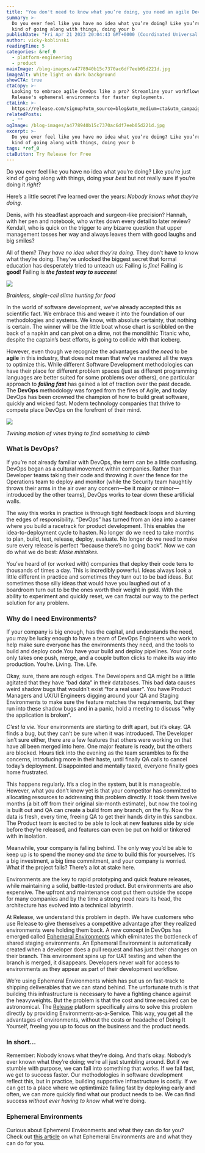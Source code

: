 ```yaml
---
title: "You don't need to know what you’re doing, you need an agile DevOps methodology"
summary: >-
  Do you ever feel like you have no idea what you’re doing? Like you’re just
  kind of going along with things, doing your b
publishDate: "Fri Apr 21 2023 20:04:43 GMT+0000 (Coordinated Universal Time)"
author: vicky-koblinski
readingTime: 5
categories: &ref_0
  - platform-engineering
  - product
mainImage: /blog-images/a4778940b15c7370ac6df7eeb05d221d.jpg
imageAlt: White light on dark background
showCTA: true
ctaCopy: >-
  Looking to embrace agile DevOps like a pro? Streamline your workflows with
  Release's ephemeral environments for faster deployments.
ctaLink: >-
  https://release.com/signup?utm_source=blog&utm_medium=cta&utm_campaign=blog-cta&utm_content=you-need-agile-devops-methodology
relatedPosts:
  - ""
ogImage: /blog-images/a4778940b15c7370ac6df7eeb05d221d.jpg
excerpt: >-
  Do you ever feel like you have no idea what you’re doing? Like you’re just
  kind of going along with things, doing your b
tags: *ref_0
ctaButton: Try Release for Free
---
```


Do you ever feel like you have no idea what you’re doing? Like you’re just kind of going along with things, doing your _best_ but not really sure if you’re doing it _right_?

Here’s a little secret I’ve learned over the years: _Nobody knows what they’re doing._

Denis, with his steadfast approach and surgeon-like precision? Hannah, with her pen and notebook, who writes down every detail to later review? Kendall, who is quick on the trigger to any bizarre question that upper management tosses her way and always leaves them with good laughs and big smiles?

All of them? _They have no idea what they’re doing._ They don’t **have** to know what they’re doing. They’ve unlocked the biggest secret that formal education has desperately tried to unteach us: Failing is _fine_! Failing is **good**! Failing is **_the fastest way to success_**!

![](/blog-images/fb957b595a7ec1e99fa11afb77151430.gif)

_Brainless, single-cell slime hunting for food_

In the world of software development, we’ve already accepted this as scientific fact. We embrace this and weave it into the foundation of our methodologies and systems. We know, with absolute certainty, that nothing is certain. The winner will be the little boat whose chart is scribbled on the back of a napkin and can pivot on a dime, not the monolithic Titanic who, despite the captain’s best efforts, is going to collide with that iceberg.

However, even though we recognize the advantages and the _need_ to be **agile** in this industry, that does not mean that we’ve mastered all the ways to optimize this. While different Software Development methodologies can have their place for different problem spaces (just as different programming languages are better suited for some problems over others), one particular approach to **_failing fast_** has gained a lot of traction over the past decade. The **DevOps** methodology was forged from the fires of Agile, and today DevOps has been crowned the champion of how to build great software, quickly and wicked fast. Modern technology companies that thrive to compete place DevOps on the forefront of their mind.

![](/blog-images/6fdb6e842b8756cc2f0722f8608dd966.gif)

_Twining motion of vines trying to find something to climb_

### What is DevOps?

If you’re not already familiar with DevOps, the term can be a little confusing. DevOps began as a cultural movement within companies. Rather than Developer teams taking their code and throwing it over the fence for the Operations team to deploy and monitor (while the Security team haughtily throws their arms in the air over any concern—be it major or minor—introduced by the other teams), DevOps works to tear down these artificial walls.

The way this works in practice is through tight feedback loops and blurring the edges of responsibility. “DevOps” has turned from an idea into a career where you build a racetrack for product development. This enables the idea-to-deployment cycle to hasten. No longer do we need to take months to plan, build, test, release, deploy, evaluate. No longer do we need to make sure every release is perfect “because there’s no going back”. Now we can do what we do best: _Make mistakes._

You’ve heard of (or worked with) companies that deploy their code tens to thousands of times a day. This is incredibly powerful. Ideas always look a little different in practice and sometimes they turn out to be bad ideas. But sometimes those silly ideas that would have you laughed out of a boardroom turn out to be the ones worth their weight in gold. With the ability to experiment and quickly reset, we can fractal our way to the perfect solution for any problem.

### Why do I need Environments?

If your company is big enough, has the capital, and understands the need, you may be lucky enough to have a team of DevOps Engineers who work to help make sure everyone has the environments they need, and the tools to build and deploy code.You have your build and deploy pipelines. Your code only takes one push, merge, and a couple button clicks to make its way into production. You’re. Living. The. Life.

Okay, sure, there are rough edges. The Developers and QA might be a little agitated that they have “bad data” in their databases. This bad data causes weird shadow bugs that wouldn’t exist “for a real user”. You have Product Managers and UX/UI Engineers digging around your QA and Staging Environments to make sure the feature matches the requirements, but they run into these shadow bugs and in a panic, hold a meeting to discuss “why the application is broken”.

_C’est la vie._ Your environments are starting to drift apart, but it’s okay. QA finds a bug, but they can’t be sure when it was introduced. The Developer isn’t sure either, there are a few features that others were working on that have all been merged into here. One major feature is ready, but the others are blocked. Hours tick into the evening as the team scrambles to fix the concerns, introducing more in their haste, until finally QA calls to cancel today’s deployment. Disappointed and mentally taxed, everyone finally goes home frustrated.

This happens regularly. It’s a clog in the system, but it is manageable. However, what you don’t know yet is that your competitor has committed to allocating resources to addressing this problem directly. It took them twelve months (a bit off from their original six-month estimate), but now the tooling is built out and QA can create a build from any branch, on the fly. Now the data is fresh, every time, freeing QA to get their hands dirty in this sandbox. The Product team is excited to be able to look at new features side by side before they’re released, and features can even be put on hold or tinkered with in isolation.

Meanwhile, your company is falling behind. The only way you’d be able to keep up is to spend the money _and the time_ to build this for yourselves. It’s a big investment, a big time commitment, and your company is worried. What if the project fails? There’s a lot at stake here.

Environments are the key to rapid prototyping and quick feature releases, while maintaining a solid, battle-tested product. But environments are also expensive. The upfront and maintenance cost put them outside the scope for many companies and by the time a strong need rears its head, the architecture has evolved into a technical labyrinth.

At Release, we understand this problem in depth. We have customers who use Release to give themselves a competitive advantage after they realized environments were holding them back. A new concept in DevOps has emerged called [Ephemeral Environments](https://releasehub.com/ephemeral-environments) which eliminates the bottleneck of shared staging environments. An Ephemeral Environment is automatically created when a developer does a pull request and has just their changes on their branch. This environment spins up for UAT testing and when the branch is merged, it disappears. Developers never wait for access to environments as they appear as part of their development workflow.

We’re using Ephemeral Environments which has put us on fast-track to shipping deliverables that we can stand behind. The unfortunate truth is that building this infrastructure is necessary to have a fighting chance against the heavyweights. But the problem is that the cost and time required can be astronomical. The [Release](https://releasehub.com) platform specifically aims to solve this problem directly by providing Environments-as-a-Service. This way, you get all the advantages of environments, without the costs or headache of Doing It Yourself, freeing you up to focus on the business and the product needs.

### In short…

Remember: Nobody knows what they’re doing. And that’s okay. Nobody’s ever known what they’re doing; we’re all just stumbling around. But if we stumble with purpose, we can fall into something that works. If we fail fast, we get to success faster. Our methodologies in software development reflect this, but in practice, building supportive infrastructure is costly. If we can get to a place where we optimtimize failing fast by deploying early and often, we can more quickly find what our product needs to be. We can find success _without ever having to know_ what we’re doing.

### Ephemeral Environments

Curious about Ephemeral Environments and what they can do for you? Check out [this article](https://release.com/ephemeral-environments) on what Ephemeral Environments are and what they can do for you.
